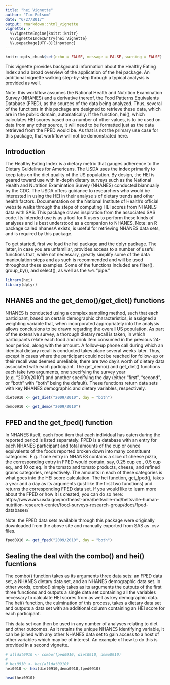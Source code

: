 ```yaml
---
title: "hei Vignette"
author: "Tim Folsom"
date: "6/27/2017"
output: rmarkdown::html_vignette
vignette: >
  %\VignetteEngine{knitr::knitr}
  %\VignetteIndexEntry{hei Vignette}
  %\usepackage[UTF-8]{inputenc}
---
```


```r
knitr::opts_chunk$set(echo = FALSE, message = FALSE, warning = FALSE)
```

This vignette provides background information about the Healthy Eating Index and a broad overview of the application of the hei package. An additional vignette walking step-by-step through a typical analysis is provided as well.

Note: this workflow assumes the National Health and Nutrition Examination Survey (NHANES) and a derivative thereof, the Food Patterns Equivalents Database (FPED), as the sources of the data being analyzed. Thus, several of the functions in this package are designed to retrieve these data, which are in the public domain, automatically. If the function, hei(), which calculates HEI scores based on a number of other values, is to be used on data from any other source, it will need to be formatted just as the data retrieved from the FPED would be. As that is not the primary use case for this package, that workflow will not be demonstrated here.

## Introduction

The Healthy Eating Index is a dietary metric that gauges adherence to the Dietary Guidelines for Americans. The USDA uses the index primarily to keep tabs on the diet quality of the US population. By design, the HEI is geared toward use with in-depth dietary surveys such as the National Health and Nutrition Examination Survey (NHANES) conducted biannually by the CDC. The USDA offers guidance to researchers who would be interested in using the HEI in their analyse s of dietary trends and other health factors. Documentation on the National Institute of Health's official website walks through the steps of computing HEI scores from NHANES data with SAS. This package draws inspiration from the associated SAS code. Its intended use is as a tool for R users to perform these kinds of analyses and is best understood as a companion to NHANES. Note: an R package called nhanesA exists, is useful for retrieving NHANES data sets, and is required by this package.

To get started, first we load the hei package and the dplyr package. The latter, in case you are unfamiliar, provides access to a number of useful functions that, while not necessary, greatly simplify some of the data manipulation steps and as such is recommended and will be used throughout these examples. Some of the functions included are filter(), group_by(), and select(), as well as the ``` %>% ``` "pipe."

```r
library(hei)
library(dplyr)
```

## NHANES and the get_demo()/get_diet() functions

NHANES is conducted using a complex sampling method, such that each participant, based on certain demographic characteristics, is assigned a weighting variable that, when incorporated appropriately into the analysis allows conclusions to be drawn regarding the overall US population. As part of the extensive survey, a thorough dietary recall is taken, in which participants relate each food and drink item consumed in the previous 24-hour period, along with the amount. A follow-up phone call during which an identical dietary recall is conducted takes place several weeks later. Thus, except in cases where the participant could not be reached for follow-up or their recall was deemed unreliable, there are two day's worth of dietary data associated with each participant. The get_demo() and get_diet() functions each take two arguments, one specifying the survey year (e.g. "2009/2010") and another specifying the day (either "first", "second", or "both" with "both" being the default). These functions return data sets with key NHANES demographic and dietary variables, respectively.

```r
diet0910 <- get_diet("2009/2010", day = "both")

demo0910 <- get_demo("2009/2010")
```

## FPED and the get_fped() function

In NHANES itself, each food item that each individual has eaten during the reported period is listed separately. FPED is a database with an entry for each NHANES participant and total amounts of the cup or ounce equivalents of the foods reported broken down into many constituent categories. E.g. if one entry in NHANES contains a slice of cheese pizza, the corresponding entry in FPED would contain, say, 0.25 cup eq., 0.5 cup eq., and 10 oz eq. in the tomato and tomato products, cheese, and refined grains categories, respectively. The amounts in each of these categories is what goes into the HEI score calculation. The hei function, get_fped(), takes a year and a day as its arguments (just like the first two functions) and returns the corresponding FPED data set. If you would like to learn more about the FPED or how it is created, you can do so here: https://www.ars.usda.gov/northeast-area/beltsville-md/beltsville-human-nutrition-research-center/food-surveys-research-group/docs/fped-databases/

Note: the FPED data sets available through this package were originally downloaded from the above site and manually exported from SAS as .csv files.


```r
fped0910 <- get_fped("2009/2010", day = "both")
```

## Sealing the deal with the combo() and hei() fucntions

The combo() function takes as its arguments three data sets: an FPED data set, a NHANES dietary data set, and an NHANES demographic data set. In other words, combo() simply takes as its arguments the outputs of the first three functions and outputs a single data set containing all the variables necessary to calculate HEI scores from as well as key demographic data. The hei() function, the culmination of this process, takes a dietary data set and outputs a data set with an additional column containing an HEI score for each participant.

This data set can then be used in any number of analyses relating to diet and other outcomes. As it retains the unique NHANES identifying variable, it can be joined with any other NHANES data set to gain access to a host of other variables which may be of interest. An example of how to do this is provided in a second vignette.

```r
# alldat0910 <- combo(fped0910, diet0910, demo0910)
# 
# hei0910 <- hei(alldat0910)
hei0910 <- hei(diet0910,demo0910,fped0910)
```

```r
head(hei0910)
```
